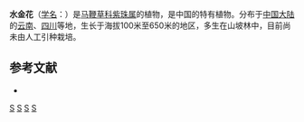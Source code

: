 {{Speciesbox 
| taxon = Callicarpa salicifolia
| authority = P'ei et [[方文哲|W. Z. Fang]]
}}
'''水金花'''（[[学名|学名]]：{{lang|la|''Callicarpa salicifolia''}}）是[[马鞭草科|马鞭草科]][[紫珠属|紫珠属]]的植物，是中国的特有植物。分布于[[中国大陆|中国大陆]]的[[云南|云南]]、[[四川|四川]]等地，生长于海拔100米至650米的地区，多生在山坡林中，目前尚未由人工引种栽培。

== 参考文献 ==
<div class="references-small">
* {{cite web| url =http://www.bioinfo.cn/db05/KmzwSpecies.php?action=view&id=24013| title =水金花| work =《中国高等植物数据库全库》| publisher =中国科学院微生物研究所| author =昆明植物研究所| accessdate =2009-02-25| deadurl =yes| archiveurl =https://web.archive.org/web/20160305052028/http://www.bioinfo.cn/db05/KmzwSpecies.php?action=view&id=24013| archivedate =2016-03-05}}
</div>
{{Taxonbar|from=Q11130738}}

[[Category:紫珠属|S]]
[[Category:中國特有植物|S]]
[[Category:云南植物|S]]
[[Category:四川植物|S]]